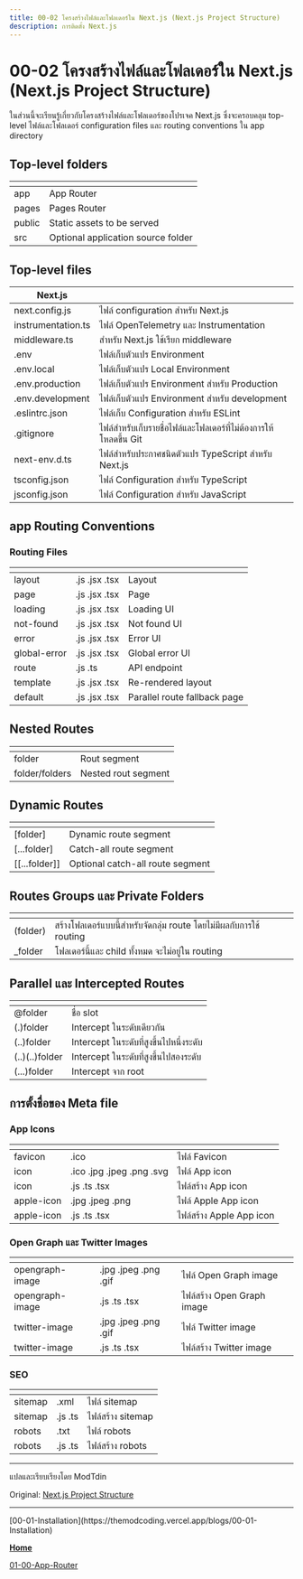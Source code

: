```yaml
---
title: 00-02 โครงสร้างไฟล์และโฟลเดอร์ใน Next.js (Next.js Project Structure)
description: การติดตั้ง Next.js
---
```


# 00-02 โครงสร้างไฟล์และโฟลเดอร์ใน Next.js (Next.js Project Structure)

ในส่วนนี้จะเรียนรู้เกี่ยวกับโครงสร้างไฟล์และโฟลเดอร์ของโปรเจค Next.js ซึ่งจะครอบคลุม top-level ไฟล์และโฟลเดอร์ configuration files และ routing conventions ใน app directory

## Top-level folders

<table>
  <thead>
    <tr>
      <th></th>
      <th></th>
    </tr>
  </thead>
  <tbody>
    <tr>
      <td>app</td>
      <td>App Router</td>
    </tr>
    <tr>
      <td>pages</td>
      <td>Pages Router</td>
    </tr>
    <tr>
      <td>public</td>
      <td>Static assets to be served</td>
    </tr>
    <tr>
      <td>src</td>
      <td>Optional application source folder</td>
    </tr>
  </tbody>
</table>

## Top-level files

<table>
  <thead>
    <tr>
      <th>Next.js</th>
      <th></th>
    </tr>
  </thead>
  <tbody>
    <tr>
      <td>next.config.js</td>
      <td>ไฟล์ configuration สำหรับ Next.js</td>
    </tr>
    <tr>
      <td>instrumentation.ts</td>
      <td>ไฟล์ OpenTelemetry และ Instrumentation</td>
    </tr>
    <tr>
      <td>middleware.ts</td>
      <td>สำหรับ Next.js ใช้เรียก middleware</td>
    </tr>
    <tr>
      <td>.env</td>
      <td>ไฟล์เก็บตัวแปร Environment</td>
    </tr>
    <tr>
      <td>.env.local</td>
      <td>ไฟล์เก็บตัวแปร Local Environment</td>
    </tr>
    <tr>
      <td>.env.production</td>
      <td>ไฟล์เก็บตัวแปร Environment สำหรับ Production</td>
    </tr>
    <tr>
      <td>.env.development</td>
      <td>ไฟล์เก็บตัวแปร Environment สำหรับ development</td>
    </tr>
    <tr>
      <td>.eslintrc.json</td>
      <td>ไฟล์เก็บ Configuration สำหรับ ESLint</td>
    </tr>
    <tr>
      <td>.gitignore</td>
      <td>ไฟล์สำหรับเก็บรายชื่อไฟล์และโฟลเดอร์ที่ไม่ต้องการให้โหลดขึ้น Git</td>
    </tr>
    <tr>
      <td>next-env.d.ts</td>
      <td>ไฟล์สำหรับประกาศชนิดตัวแปร TypeScript สำหรับ Next.js</td>
    </tr>
    <tr>
      <td>tsconfig.json</td>
      <td>ไฟล์ Configuration สำหรับ TypeScript</td>
    </tr>
    <tr>
      <td>jsconfig.json</td>
      <td>ไฟล์ Configuration สำหรับ JavaScript</td>
    </tr>
  </tbody>
</table>

## app Routing Conventions

### Routing Files

<table>
  <thead>
    <tr>
      <th></th>
      <th></th>
      <th></th>
    </tr>
  </thead>
  <tbody>
    <tr>
      <td>layout</td>
      <td>.js .jsx .tsx</td>
      <td>Layout</td>
    </tr>
    <tr>
      <td>page</td>
      <td>.js .jsx .tsx</td>
      <td>Page</td>
    </tr>
    <tr>
      <td>loading</td>
      <td>.js .jsx .tsx</td>
      <td>Loading UI</td>
    </tr>
    <tr>
      <td>not-found</td>
      <td>.js .jsx .tsx</td>
      <td>Not found UI</td>
    </tr>
    <tr>
      <td>error</td>
      <td>.js .jsx .tsx</td>
      <td>Error UI</td>
    </tr>
    <tr>
      <td>global-error</td>
      <td>.js .jsx .tsx</td>
      <td>Global error UI</td>
    </tr>
    <tr>
      <td>route</td>
      <td>.js .ts</td>
      <td>API endpoint</td>
    </tr>
    <tr>
      <td>template</td>
      <td>.js .jsx .tsx</td>
      <td>Re-rendered layout</td>
    </tr>
    <tr>
      <td>default</td>
      <td>.js .jsx .tsx</td>
      <td>Parallel route fallback page</td>
    </tr>
  </tbody>
</table>

## Nested Routes

<table>
  <thead>
    <tr>
      <th></th>
      <th></th>
    </tr>
  </thead>
  <tbody>
    <tr>
      <td>folder</td>
      <td>Rout segment</td>
    </tr>
    <tr>
      <td>folder/folders</td>
      <td>Nested rout segment</td>
    </tr>
  </tbody>
</table>

## Dynamic Routes

<table>
  <thead>
    <tr>
      <th></th>
      <th></th>
    </tr>
  </thead>
  <tbody>
    <tr>
      <td>[folder]</td>
      <td>Dynamic route segment</td>
    </tr>
    <tr>
      <td>[...folder]</td>
      <td>Catch-all route segment</td>
    </tr>
    <tr>
      <td>[[...folder]]</td>
      <td>Optional catch-all route segment</td>
    </tr>
  </tbody>
</table>

## Routes Groups และ Private Folders

<table>
  <thead>
    <tr>
      <th></th>
      <th></th>
    </tr>
  </thead>
  <tbody>
    <tr>
      <td>(folder)</td>
      <td>
        สร้างโฟลเดอร์แบบนี้สำหรับจัดกลุ่ม route โดยไม่มีผลกับการใช้ routing
      </td>
    </tr>
    <tr>
      <td>_folder</td>
      <td>โฟลเดอร์นี้และ child ทั้งหมด จะไม่อยู่ใน routing</td>
    </tr>
  </tbody>
</table>

## Parallel และ Intercepted Routes

<table>
  <thead>
    <tr>
      <th></th>
      <th></th>
    </tr>
  </thead>
  <tbody>
    <tr>
      <td>@folder</td>
      <td>ชื่อ slot</td>
    </tr>
    <tr>
      <td>(.)folder</td>
      <td>Intercept ในระดับเดียวกัน</td>
    </tr>
    <tr>
      <td>(..)folder</td>
      <td>Intercept ในระดับที่สูงขึ้นไปหนึ่งระดับ</td>
    </tr>
    <tr>
      <td>(..)(..)folder</td>
      <td>Intercept ในระดับที่สูงขึ้นไปสองระดับ</td>
    </tr>
    <tr>
      <td>(...)folder</td>
      <td>Intercept จาก root</td>
    </tr>
  </tbody>
</table>

## การตั้งชื่อของ Meta file

### App Icons

<table>
  <thead>
    <tr>
      <th></th>
      <th></th>
      <th></th>
    </tr>
  </thead>
  <tbody>
    <tr>
      <td>favicon</td>
      <td>.ico</td>
      <td>ไฟล์ Favicon</td>
    </tr>
    <tr>
      <td>icon</td>
      <td>.ico .jpg .jpeg .png .svg</td>
      <td>ไฟล์ App icon</td>
    </tr>
    <tr>
      <td>icon</td>
      <td>.js .ts .tsx</td>
      <td>ไฟล์สร้าง App icon</td>
    </tr>
    <tr>
      <td>apple-icon</td>
      <td>.jpg .jpeg .png</td>
      <td>ไฟล์ Apple App icon</td>
    </tr>
    <tr>
      <td>apple-icon</td>
      <td>.js .ts .tsx</td>
      <td>ไฟล์สร้าง Apple App icon</td>
    </tr>
  </tbody>
</table>

### Open Graph และ Twitter Images

<table>
  <thead>
    <tr>
      <th></th>
      <th></th>
      <th></th>
    </tr>
  </thead>
  <tbody>
    <tr>
      <td>opengraph-image</td>
      <td>.jpg .jpeg .png .gif</td>
      <td>ไฟล์ Open Graph image</td>
    </tr>
    <tr>
      <td>opengraph-image</td>
      <td>.js .ts .tsx</td>
      <td>ไฟล์สร้าง Open Graph image</td>
    </tr>
    <tr>
      <td>twitter-image</td>
      <td>.jpg .jpeg .png .gif</td>
      <td>ไฟล์ Twitter image</td>
    </tr>
    <tr>
      <td>twitter-image</td>
      <td>.js .ts .tsx</td>
      <td>ไฟล์สร้าง Twitter image</td>
    </tr>
  </tbody>
</table>

### SEO

<table>
  <thead>
    <tr>
      <th></th>
      <th></th>
      <th></th>
    </tr>
  </thead>
  <tbody>
    <tr>
      <td>sitemap</td>
      <td>.xml</td>
      <td>ไฟล์ sitemap</td>
    </tr>
    <tr>
      <td>sitemap</td>
      <td>.js .ts</td>
      <td>ไฟล์สร้าง sitemap</td>
    </tr>
    <tr>
      <td>robots</td>
      <td>.txt</td>
      <td>ไฟล์ robots</td>
    </tr>
    <tr>
      <td>robots</td>
      <td>.js .ts</td>
      <td>ไฟล์สร้าง robots</td>
    </tr>
  </tbody>
</table>

<hr />
แปลและเรียบเรียงโดย ModTdin

Original: [Next.js Project Structure](https://nextjs.org/docs/getting-started/project-structure)

<hr />
[00-01-Installation](https://themodcoding.vercel.app/blogs/00-01-Installation)

[**Home**](/)

[01-00-App-Router](https://themodcoding.vercel.app/blogs/01-00-App-Router)
